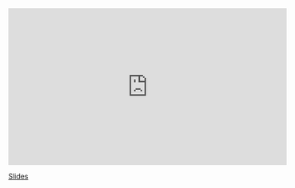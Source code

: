 <iframe width="560" height="315" src="https://www.youtube.com/embed/IAkLi4dUqXY" frameborder="0" allow="accelerometer; autoplay; encrypted-media; gyroscope; picture-in-picture" allowfullscreen></iframe>

[Slides](https://sta-363-s20.lucymcgowan.com/slides/16-decision-trees-reg.html#1)